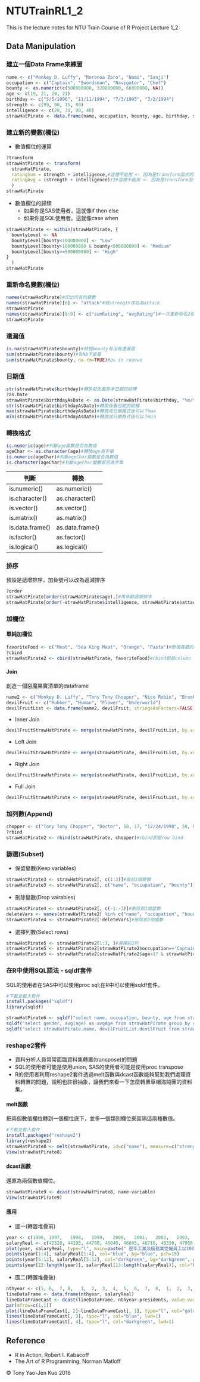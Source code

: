 # NTUTrainRL1_2
This is the lecture notes for NTU Train Course of R Project Lecture 1_2

## Data Manipulation

### 建立一個Data Frame來練習

```r
name <- c("Monkey D. Luffy", "Roronoa Zoro", "Nami", "Sanji")
occupation <- c("Captain", "Swordsman", "Navigator", "Chef")
bounty <- as.numeric(c(500000000, 320000000, 66000000, NA))
age <- c(19, 21, 20, 21)
birthday <- c("5/5/1996", "11/11/1994", "7/3/1995", "3/2/1994")
strength <- c(99, 90, 15, 80)
intelligence <- c(20, 30, 90, 40)
strawHatPirate <- data.frame(name, occupation, bounty, age, birthday, strength, intelligence, stringsAsFactors=FALSE)
```

### 建立新的變數(欄位)

* 數值欄位的運算

```r
?transform
strawHatPirate <- transform(
  strawHatPirate,
  ratingSum = strength + intelligence,#這裡不能用 <- 因為是transform函式的option
  ratingAvg = (strength + intelligence)/2#這裡不能用 <- 因為是transform函式的option
  )
strawHatPirate
```

* 數值欄位的歸類
  * 如果你是SAS使用者，這就像if then else
  * 如果你是SQL使用者，這就像case when

```r
strawHatPirate <- within(strawHatPirate, {
  bountyLevel <- NA
  bountyLevel[bounty<100000000] <- "Low"
  bountyLevel[bounty>100000000 & bounty<500000000] <- "Medium"
  bountyLevel[bounty>=500000000] <- "High"
}
  )
strawHatPirate
```

### 重新命名變數(欄位)

```r
names(strawHatPirate)#印出所有的變數
names(strawHatPirate)[6] <- "attack"#將strength改名為attack
strawHatPirate
names(strawHatPirate)[8:9] <- c("sumRating", "avgRating")#一次重新命名2個變數名
strawHatPirate
```

### 遺漏值

```r
is.na(strawHatPirate$bounty)#檢視bounty有沒有遺漏值
sum(strawHatPirate$bounty)#有NA不能算
sum(strawHatPirate$bounty, na.rm=TRUE)#as in remove
```

### 日期值

```r
str(strawHatPirate$birthday)#轉換前先看原本日期的結構
?as.Date
strawHatPirate$birthdayAsDate <- as.Date(strawHatPirate$birthday, "%m/%d/%Y")#大寫Y是4位數年份, 小寫y是2位數年份
str(strawHatPirate$birthdayAsDate)#轉換後看日期的結構
max(strawHatPirate$birthdayAsDate)#轉換成日期格式後可以下max
min(strawHatPirate$birthdayAsDate)#轉換成日期格式後可以下min
```

### 轉換格式

```r
is.numeric(age)#判斷age變數是否為數值
ageChar <- as.character(age)#轉換age為字串
is.numeric(ageChar)#判斷ageChar變數是否為數值
is.character(ageChar)#判斷ageChar變數是否為字串
```

判斷|轉換
----|----
is.numeric()|as.numeric()
is.character()|as.character()
is.vector()|as.vector()
is.matrix()|as.matrix()
is.data.frame()|as.data.frame()
is.factor()|as.factor()
is.logical()|as.logical()

### 排序

預設是遞增排序，加負號可以改為遞減排序

```r
?order
strawHatPirate[order(strawHatPirate$age),]#用年齡遞增排序
strawHatPirate[order(-strawHatPirate$intelligence, strawHatPirate$attack),]#先用智力遞減排序再用力量遞增排序
```

### 加欄位

#### 單純加欄位

```r
favoriteFood <- c("Meat", "Sea King Meat", "Orange", "Pasta")#新增喜歡的食物
?cbind
strawHatPirate2 <- cbind(strawHatPirate, favoriteFood)#cbind即是column bind
```

#### Join

創造一個惡魔果實清單的dataframe

```r
name2 <- c("Monkey D. Luffy", "Tony Tony Chopper", "Nico Robin", "Brook")
devilFruit <- c("Rubber", "Human", "Flower", "Underworld")
devilFruitList <- data.frame(name2, devilFruit, stringsAsFactors=FALSE)
```

* Inner Join
```r
devilFruitStrawHatPirate <- merge(strawHatPirate, devilFruitList, by.x="name", by.y="name2")#預設就是inner join
```
* Left Join
```r
devilFruitStrawHatPirate <- merge(strawHatPirate, devilFruitList, by.x="name", by.y="name2", all.x=TRUE)#使用all.x=TRUE的option
```
* Right Join
```r
devilFruitStrawHatPirate <- merge(strawHatPirate, devilFruitList, by.x="name", by.y="name2", all.y=TRUE)#使用all.y=TRUE的option
```
* Full Join
```r
devilFruitStrawHatPirate <- merge(strawHatPirate, devilFruitList, by.x="name", by.y="name2", all.x=TRUE, all.y=TRUE)#使用all.x=TRUE與all.y=TRUE的option
```

### 加列數(Append)

```r
chopper <- c("Tony Tony Chopper", "Doctor", 50, 17, "12/24/1998", 50, 80)#加入喬巴
?rbind
strawHatPirate2 <- rbind(strawHatPirate, chopper)#rbind即是row bind
```

### 篩選(Subset)

* 保留變數(Keep variables)

```r
strawHatPirate3 <- strawHatPirate2[, c(1:3)]#取前3個變數
strawHatPirate3 <- strawHatPirate2[, c("name", "occupation", "bounty")]#取前3個變數
```

* 刪除變數(Drop vairables)

```r
strawHatPirate4 <- strawHatPirate2[, c(-1:-3)]#刪除前3個變數
deleteVars <- names(strawHatPirate2) %in% c("name", "occupation", "bounty")#logical test
strawHatPirate4 <- strawHatPirate2[!deleteVars]#刪除前3個變數
```

* 選擇列數(Select rows)

```r
strawHatPirate5 <- strawHatPirate2[1:3, ]#選擇前3列
strawHatPirate5 <- strawHatPirate2[strawHatPirate2$occupation=='Captain', ]
strawHatPirate5 <- strawHatPirate2[strawHatPirate2$age>17 & strawHatPirate2$strength>30, ]#2個篩選條件使用&連接
```

### 在R中使用SQL語法 - sqldf套件

SQL的使用者在SAS中可以使用proc sql;在R中可以使用sqldf套件。

```r
#下載並載入套件
install.packages("sqldf")
library(sqldf)

strawHatPirate6 <- sqldf("select name, occupation, bounty, age from strawHatPirate where age>19 order by bounty asc")
sqldf("select gender, avg(age) as avgAge from strawHatPirate group by gender")
sqldf("select strawHatPirate.name, devilFruitList.devilFruit from strawHatPirate inner join devilFruitList on strawHatPirate.name=devilFruitList.name2")
```

### reshape2套件

* 資料分析人員常常面臨資料集轉置(transpose)的問題
* SQL的使用者可能是使用union, SAS的使用者可能是使用proc transpose
* R的使用者利用reshape2套件透過melt函數與dcast函數能夠幫助我們處理資料轉置的問題，說明也許很抽象，讓我們來看一下怎麼轉置草帽海賊團的資料集。

#### melt函數

把兩個數值欄位轉到一個欄位底下，並多一個類別欄位來區隔這兩種數值。

```r
#下載並載入套件
install.packages("reshape2")
library(reshape2)
strawHatPirate8 <- melt(strawHatPirate, id=c("name"), measure=c("strength", "intelligence"))
View(strawHatPirate8)
```

#### dcast函數

還原為兩個數值欄位。

```r
strawHatPirate9 <- dcast(strawHatPirate8, name~variable)
View(strawHatPirate9)
```

#### 應用

* 圖一(轉置堆疊前)

```r
year <- c(1996, 1997,	1998,	1999,	2000,	2001,	2002,	2003,	2004,	2005,	2006,	2007,	2008,	2009,	2010,	2011,	2012,	2013,	2014)
salaryReal <- c(42520, 44195, 44798, 46040, 46605, 46716, 46330, 47058, 46989, 46447, 46521, 46650, 45038, 43193, 44989, 45508, 44726, 44446, 45494)
plot(year, salaryReal, type="l", main=paste(" 歷年工業及服務業受僱員工以100年價格衡量之實質薪資"), sub=paste("資料來源: 行政院主計總處","\n","https://www.dgbas.gov.tw/public/Attachment/5225164112198I9Y1K.pdf"),  lwd=1, xlab="", ylab="")
points(year[1:4], salaryReal[1:4], col="blue", bg="blue", pch=15)
points(year[5:12], salaryReal[5:12], col="darkgreen", bg="darkgreen", pch=16)
points(year[13:length(year)], salaryReal[13:length(salaryReal)], col="blue", bg="blue", pch=17)
```

* 圖二(轉置堆疊後)

```r
nthyear <- c(5, 6,	7, 8,	1,	2,	3,	4,	5,	6,	7,	8,	1,	2,	3,	4,	5,	6,	7)
lineDataFrame <- data.frame(nthyear, salaryReal)
lineDataFrameCast <- dcast(lineDataFrame, nthyear~presidents, value.var = "salaryReal")
par(mfrow=c(1,1))
plot(lineDataFrameCast[, 2]~lineDataFrameCast[, 1], type="l", col="goldenrod", ylim=c(42000, 50000), lwd=1)
lines(lineDataFrameCast[, 3], type="l", col="blue", lwd=1)
lines(lineDataFrameCast[, 4], type="l", col="darkgreen", lwd=1)
```

## Reference
* R in Action, Robert I. Kabacoff
* The Art of R Programming, Norman Matloff

&copy; Tony Yao-Jen Kuo 2016